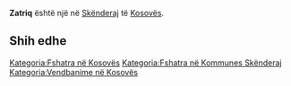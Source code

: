 {{Fshat në 
 | Emri                = Zatriq
 | EmriAlt                = 
 | NAME_SHORT_FORM=      
 | NAME_GENERIC=      
 | NAME_SORT_NAME_RO=      ZATRIQ
 | FULL_NAME_RO = Zatriq
 | FULL_NAME_ND_RO=Zatriq
 | SORT_NAME_RG=ZATRIQ
 | FULL_NAME_RG=Zatriq
 | FULL_NAME_ND_RG=Zatriq
 | SRP_NAME_SHORT_FORM=      
 | SRP_NAME_GENERIC=      
 | SRP_NAME_SORT_NAME_RO=      
 | SRP_FULL_NAME_RO = 
 | SRP_FULL_NAME_ND_RO=
 | SRP_SORT_NAME_RG=
 | SRP_FULL_NAME_RG=
 | SRP_FULL_NAME_ND_RG=
 | Emri (Rasa dhanore) = 
 | Figura              = 
 | Shteti              = Kosovo
 | Komuna              = Skënderaj
 | Kodi postar         = 
 | Sipërfaqja          = 

 | Popullsia           = 

 | Regj. i popullsisë  = 
 | Dend. e popullsisë  = 
 | Faqja zyrtare       = 
 <!--- Koordinatat ----> 
 | Gjerësia            = 42.458333
 | Gjatësia            = 20.626111
 | Lartësia            = 
}}
'''Zatriq''' është një [[]] në [[Skënderaj]] të [[Kosovës]].

<!-- == Gjeografia == -->
<!-- == Historia == -->
<!-- == Demografia == -->
== Shih edhe ==
{{Komuna Skënderaj}}
{{Kosovo-Administrata-Cung}}

[[Kategoria:Fshatra në Kosovës]]
[[Kategoria:Fshatra në Kommunes Skënderaj]]
[[Kategoria:Vendbanime në Kosovës]]